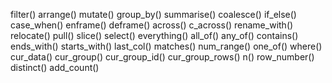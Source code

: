 filter()
arrange()
mutate()
group_by()
summarise()
coalesce()
if_else()
case_when()
enframe()
deframe()
across()
c_across()
rename_with()
relocate()
pull()
slice()
select()
everything()
all_of()
any_of()
contains()
ends_with()
starts_with()
last_col()
matches()
num_range()
one_of()
where()
cur_data()
cur_group()
cur_group_id()
cur_group_rows()
n()
row_number()
distinct()
add_count()
